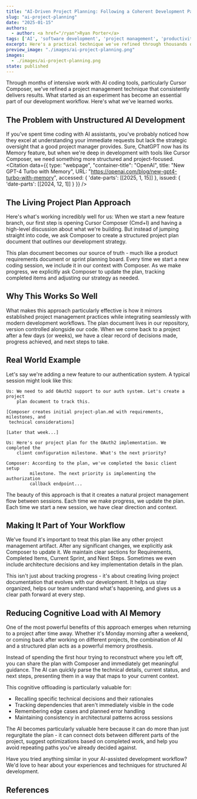 ```yaml
---
title: "AI-Driven Project Planning: Following a Coherent Development Path"
slug: "ai-project-planning"
date: "2025-01-15"
authors:
  - author: <a href="/ryan">Ryan Porter</a>
tags: ['AI', 'software development', 'project management', 'productivity']
excerpt: Here's a practical technique we've refined through thousands of hours of AI pair programming. Using structured project planning with AI tools has consistently improved our development workflow and team coordination.
preview_image: "./images/ai-project-planning.png"
images:
  - ./images/ai-project-planning.png
state: published
---
```



<BlogImage images={props.pageContext.frontmatter.images} name="ai-project-planning.png" className="right" alt="A digital project board with glowing elements, representing the fusion of AI assistance and project management." />

Through months of intensive work with AI coding tools, particularly Cursor Composer, we've refined a project management technique that consistently delivers results. What started as an experiment has become an essential part of our development workflow. Here's what we've learned works.

## The Problem with Unstructured AI Development

If you've spent time coding with AI assistants, you've probably noticed how they excel at understanding your immediate requests but lack the strategic oversight that a good project manager provides. Sure, ChatGPT now has its Memory feature, but when we're deep in development with tools like Cursor Composer, we need something more structured and project-focused.<Citation
  data={{
    type: "webpage",
    "container-title": "OpenAI",
    title: "New GPT-4 Turbo with Memory",
    URL: "https://openai.com/blog/new-gpt4-turbo-with-memory",
    accessed: { 'date-parts': [[2025, 1, 15]] },
    issued: { 'date-parts': [[2024, 12, 1]] }
  }}
/>

## The Living Project Plan Approach

Here's what's working incredibly well for us: When we start a new feature branch, our first step is opening Cursor Composer (Cmd+I) and having a high-level discussion about what we're building. But instead of jumping straight into code, we ask Composer to create a structured project plan document that outlines our development strategy.

This plan document becomes our source of truth - much like a product requirements document or sprint planning board. Every time we start a new coding session, we include it in our context with Composer. As we make progress, we explicitly ask Composer to update the plan, tracking completed items and adjusting our strategy as needed.

## Why This Works So Well

What makes this approach particularly effective is how it mirrors established project management practices while integrating seamlessly with modern development workflows. The plan document lives in our repository, version controlled alongside our code. When we come back to a project after a few days (or weeks), we have a clear record of decisions made, progress achieved, and next steps to take.

## Real World Example

Let's say we're adding a new feature to our authentication system. A typical session might look like this:

```
Us: We need to add OAuth2 support to our auth system. Let's create a project 
    plan document to track this.

[Composer creates initial project-plan.md with requirements, milestones, and 
 technical considerations]

[Later that week...]

Us: Here's our project plan for the OAuth2 implementation. We completed the 
    client configuration milestone. What's the next priority?

Composer: According to the plan, we've completed the basic client setup 
         milestone. The next priority is implementing the authorization 
         callback endpoint...
```

The beauty of this approach is that it creates a natural project management flow between sessions. Each time we make progress, we update the plan. Each time we start a new session, we have clear direction and context.

## Making It Part of Your Workflow

We've found it's important to treat this plan like any other project management artifact. After any significant changes, we explicitly ask Composer to update it. We maintain clear sections for Requirements, Completed Items, Current Sprint, and Next Steps. Sometimes we even include architecture decisions and key implementation details in the plan.

This isn't just about tracking progress - it's about creating living project documentation that evolves with our development. It helps us stay organized, helps our team understand what's happening, and gives us a clear path forward at every step.

## Reducing Cognitive Load with AI Memory

One of the most powerful benefits of this approach emerges when returning to a project after time away. Whether it's Monday morning after a weekend, or coming back after working on different projects, the combination of AI and a structured plan acts as a powerful memory prosthesis.

Instead of spending the first hour trying to reconstruct where you left off, you can share the plan with Composer and immediately get meaningful guidance. The AI can quickly parse the technical details, current status, and next steps, presenting them in a way that maps to your current context.

This cognitive offloading is particularly valuable for:
- Recalling specific technical decisions and their rationales
- Tracking dependencies that aren't immediately visible in the code
- Remembering edge cases and planned error handling
- Maintaining consistency in architectural patterns across sessions

The AI becomes particularly valuable here because it can do more than just regurgitate the plan - it can connect dots between different parts of the project, suggest optimizations based on completed work, and help you avoid repeating paths you've already decided against.

Have you tried anything similar in your AI-assisted development workflow? We'd love to hear about your experiences and techniques for structured AI development.

## References

<CitationsList citationFormat="apa" /> 